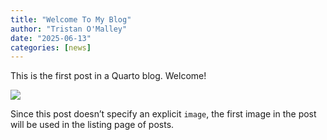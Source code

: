 ```yaml
---
title: "Welcome To My Blog"
author: "Tristan O'Malley"
date: "2025-06-13"
categories: [news]
---
```


This is the first post in a Quarto blog. Welcome!

![](thumbnail.jpg)

Since this post doesn't specify an explicit `image`, the first image in the post will be used in the listing page of posts.

